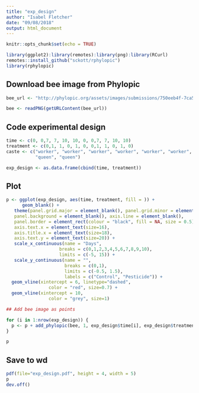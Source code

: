 ```yaml
---
title: "exp_design"
author: "Isabel Fletcher"
date: "09/08/2018"
output: html_document
---
```


```r
knitr::opts_chunk$set(echo = TRUE)

library(ggplot2):library(remotes):library(png):library(RCurl)
remotes::install_github("sckott/rphylopic")
library(rphylopic)
```

## Download bee image from Phylopic
```r
bee_url <- "http://phylopic.org/assets/images/submissions/750eeb4f-7ca5-49ff-a814-27a12d0cb13a.512.png"

bee <- readPNG(getURLContent(bee_url))

```

## Code experimental design
```r
time <- c(0, 0,7, 7, 10, 10, 0, 0,7, 7, 10, 10)
treatment <- c(0,1, 1, 0, 1, 0, 0,1, 1, 0, 1, 0)
caste <- c("worker", "worker", "worker", "worker", "worker", "worker", "queen", "queen", "queen", "queen",
           "queen", "queen")

exp_design <- as.data.frame(cbind(time, treatment))

```

## Plot 
```r
p <- ggplot(exp_design, aes(time, treatment, fill = )) +
      geom_blank() +
   theme(panel.grid.major = element_blank(), panel.grid.minor = element_blank(),
   panel.background = element_blank(), axis.line = element_blank(),
   panel.border = element_rect(colour = "black", fill = NA, size = 0.5),
   axis.text.x = element_text(size=16),
   axis.title.x = element_text(size=18),
   axis.text.y = element_text(size=20)) +
   scale_x_continuous(name = "Days", 
                    breaks = c(0,1,2,3,4,5,6,7,8,9,10),
                    limits = c(-5, 15)) +
   scale_y_continuous(name = "",
                      breaks = c(0,1),
                      limits = c(-0.5, 1.5),
                      labels = c("Control", "Pesticide")) +
  geom_vline(xintercept = 6, linetype="dashed", 
                color = "red", size=0.7) +
  geom_vline(xintercept = 10, 
                color = "grey", size=1)

## Add bee image as points

for (i in 1:nrow(exp_design)) {
  p <- p + add_phylopic(bee, 1, exp_design$time[i], exp_design$treatment[i], ysize = 1.5)
}

p
```

## Save to wd
```r
pdf(file="exp_design.pdf", height = 4, width = 5) 
p
dev.off()
```

